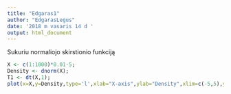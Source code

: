 ---
title: "Edgaras1"
author: "EdgarasLegus"
date: '2018 m vasaris 14 d '
output: html_document
---
Sukuriu normaliojo skirstionio funkciją
```{r, include=TRUE, echo=TRUE}
X <- c(1:1000)*0.01-5;
Density <- dnorm(X);
T1 <- dt(X,1);
plot(x=X,y=Density,type='l',xlab="X-axis",ylab="Density",xlim=c(-5,5),ylim=c(0,0.4),col='2')
```
